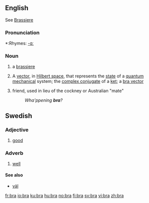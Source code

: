 ==English==
See [[Brassiere]]

===Pronunciation===
*:Rhymes: [[Rhymes:English:-ɑː|-ɑː]]

===Noun===
{{en-noun}}

# a [[brassiere]]
#{{physics}} A [[vector]], in [[Hilbert space]], that represents the [[state]] of a [[quantum mechanical]] system; the [[complex conjugate]] of a [[ket]]; a [[bra vector]]
# {{slang}} friend, used in lieu of the cockney or Australian "mate"
#: ''Wha'ppening '''bra'''?''

==Swedish==
{{sv-adj|bra|bra|bra|bra|bättre|bäste|bästa|bäst}}
===Adjective===

# [[good]]

===Adverb===
#[[well]]

====See also====
*[[väl]]

[[fr:bra]]
[[io:bra]]
[[ku:bra]]
[[hu:bra]]
[[no:bra]]
[[fi:bra]]
[[sv:bra]]
[[vi:bra]]
[[zh:bra]]